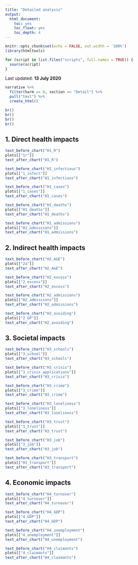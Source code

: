---
title: "Detailed analysis"
output:
  html_document:
    toc: yes
    toc_float: yes
    toc_depth: 4
---


```{r setup, include=FALSE}
knitr::opts_chunk$set(echo = FALSE, out.width = '100%')
library(htmltools)

for (script in list.files("scripts", full.names = TRUE)) {
  source(script)
}
```

<!-- Last updated: **`r format.Date(Sys.Date(), "%d %B %Y")`** -->
Last updated: **13 July 2020**

```{r}
narrative %>% 
  filter(harm == 0, section == "Detail") %>% 
  pull("text") %>%
  create_html()

br()
br()
br()
br()

```

## 1. Direct health impacts

```{r}
text_before_chart("H1_R")
plots[["1r"]]
text_after_chart("H1_R")

text_before_chart("H1_infectious")
plots[["1_infect"]]
text_after_chart("H1_infectious")

text_before_chart("H1_cases")
plots[["1_cases"]]
text_after_chart("H1_cases")

text_before_chart("H1_deaths")
plots[["H1_deaths"]]
text_after_chart("H1_deaths")

text_before_chart("H1_admissions")
plots[["H1_admissions"]]
text_after_chart("H1_admissions")
```

## 2. Indirect health impacts

```{r}
text_before_chart("H2_A&E")
plots[["2a"]]
text_after_chart("H2_A&E")

text_before_chart("H2_excess")
plots[["2_excess"]]
text_after_chart("H2_excess")

text_before_chart("H2_admissions")
plots[["H2_admissions"]]
text_after_chart("H2_admissions")

text_before_chart("H2_avoiding")
plots[["2_GP"]]
text_after_chart("H2_avoiding")
```

## 3. Societal impacts

```{r}
text_before_chart("H3_schools")
plots[["3_school"]]
text_after_chart("H3_schools")

text_before_chart("H3_crisis")
plots[["3_crisis_applications"]]
text_after_chart("H3_crisis")

text_before_chart("H3_crime")
plots[["3_crime"]]
text_after_chart("H3_crime")

text_before_chart("H3_loneliness")
plots[["3_loneliness"]]
text_after_chart("H3_loneliness")

text_before_chart("H3_trust")
plots[["3_trust"]]
text_after_chart("H3_trust")

text_before_chart("H3_job")
plots[["3_job"]]
text_after_chart("H3_job")

text_before_chart("H3_transport")
plots[["H3_transport"]]
text_after_chart("H3_transport")
```

## 4. Economic impacts

```{r}
text_before_chart("H4_turnover")
plots[["4_turnover"]]
text_after_chart("H4_turnover")

text_before_chart("H4_GDP")
plots[["4_GDP"]]
text_after_chart("H4_GDP")

text_before_chart("H4_unemployment")
plots[["4_unemployment"]]
text_after_chart("H4_unemployment")

text_before_chart("H4_claimants")
plots[["4_claimants"]]
text_after_chart("H4_claimants")
```